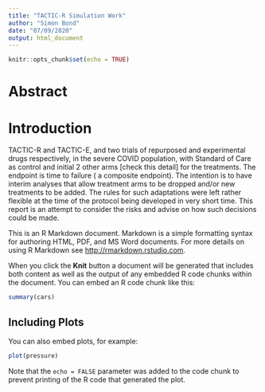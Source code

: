 ```yaml
---
title: "TACTIC-R Simulation Work"
author: "Simon Bond"
date: "07/09/2020"
output: html_document
---
```


```r
knitr::opts_chunk$set(echo = TRUE)
```

# Abstract


# Introduction 

TACTIC-R and TACTIC-E, and two trials of repurposed and experimental drugs respectively, in the severe COVID population, with Standard of Care as control and initial 2 other arms [check this detail] for the treatments. The endpoint is time to failure  ( a composite endpoint).   The intention is to have interim analyses that allow treatment arms to be dropped and/or new treatments to be added. The rules for such adaptations were left rather flexible at the time of the protocol being developed in very short time. This report is an attempt to consider the risks and advise on how such decisions could be made. 





This is an R Markdown document. Markdown is a simple formatting syntax for authoring HTML, PDF, and MS Word documents. For more details on using R Markdown see <http://rmarkdown.rstudio.com>.

When you click the **Knit** button a document will be generated that includes both content as well as the output of any embedded R code chunks within the document. You can embed an R code chunk like this:

```r
summary(cars)
```

## Including Plots

You can also embed plots, for example:

```r
plot(pressure)
```

Note that the `echo = FALSE` parameter was added to the code chunk to prevent printing of the R code that generated the plot.
